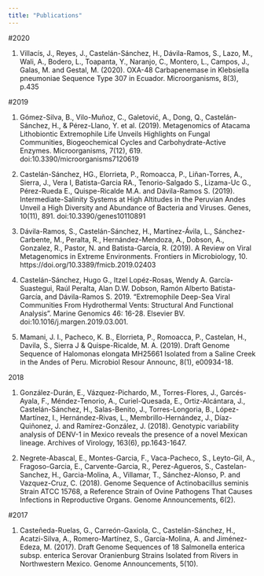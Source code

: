 ```yaml
---
title: "Publications"
---
```


#2020 

1. Villacís, J., Reyes, J., Castelán-Sánchez, H., Dávila-Ramos, S., Lazo, M., Wali, A., Bodero, L., Toapanta, Y., Naranjo, C., Montero, L., Campos, J., Galas, M. and Gestal, M. (2020). OXA-48 Carbapenemase in Klebsiella pneumoniae Sequence Type 307 in Ecuador. Microorganisms, 8(3), p.435

#2019 

1. Gómez-Silva, B., Vilo-Muñoz, C., Galetović, A., Dong, Q., Castelán-Sánchez, H., & Pérez-Llano, Y. et al. (2019). Metagenomics of Atacama Lithobiontic Extremophile Life Unveils Highlights on Fungal Communities, Biogeochemical Cycles and Carbohydrate-Active Enzymes. Microorganisms, 7(12), 619. doi:10.3390/microorganisms7120619

2. Castelán-Sánchez, HG., Elorrieta, P., Romoacca, P., Liñan-Torres, A., Sierra, J., Vera I, Batista-Garcia RA., Tenorio-Salgado S., Lizama-Uc G., Pérez-Rueda E., Quispe-Ricalde M.A. and Dávila-Ramos S. (2019). Intermediate-Salinity Systems at High Altitudes in the Peruvian Andes Unveil a High Diversity and Abundance of Bacteria and Viruses. Genes, 10(11), 891. doi:10.3390/genes10110891

3. Dávila-Ramos, S., Castelán-Sánchez, H., Martínez-Ávila, L., Sánchez-Carbente, M., Peralta, R., Hernández-Mendoza, A., Dobson, A., Gonzalez, R., Pastor, N. and Batista-García, R. (2019). A Review on Viral Metagenomics in Extreme Environments. Frontiers in Microbiology, 10. https://doi.org/10.3389/fmicb.2019.02403

4. Castelán-Sánchez, Hugo G., Itzel Lopéz-Rosas, Wendy A. García-Suastegui, Raúl Peralta, Alan D.W. Dobson, Ramón Alberto Batista-García, and Dávila-Ramos S. 2019. "Extremophile Deep-Sea Viral Communities From Hydrothermal Vents: Structural And Functional Analysis". Marine Genomics 46: 16-28. Elsevier BV. doi:10.1016/j.margen.2019.03.001.

5. Mamani, J. I., Pacheco, K. B., Elorrieta, P., Romoacca, P., Castelan, H., Davila, S., Sierra J & Quispe-Ricalde, M. A. (2019). Draft Genome Sequence of Halomonas elongata MH25661 Isolated from a Saline Creek in the Andes of Peru. Microbiol Resour Announc, 8(1), e00934-18.

2018 

1. González-Durán, E., Vázquez-Pichardo, M., Torres-Flores, J., Garcés-Ayala, F., Méndez-Tenorio, A., Curiel-Quesada, E., Ortiz-Alcántara, J., Castelán-Sánchez, H., Salas-Benito, J., Torres-Longoria, B., López-Martínez, I., Hernández-Rivas, L., Membrillo-Hernández, J., Díaz-Quiñonez, J. and Ramírez-González, J. (2018). Genotypic variability analysis of DENV-1 in Mexico reveals the presence of a novel Mexican lineage. Archives of Virology, 163(6), pp.1643-1647.

2. Negrete-Abascal, E., Montes-Garcia, F., Vaca-Pacheco, S., Leyto-Gil, A., Fragoso-Garcia, E., Carvente-Garcia, R., Perez-Agueros, S., Castelan-Sanchez, H., Garcia-Molina, A., Villamar, T., Sánchez-Alonso, P. and Vazquez-Cruz, C. (2018). Genome Sequence of Actinobacillus seminis Strain ATCC 15768, a Reference Strain of Ovine Pathogens That Causes Infections in Reproductive Organs. Genome Announcements, 6(2).


#2017

1. Casteñeda-Ruelas, G., Carreón-Gaxiola, C., Castelán-Sánchez, H., Acatzi-Silva, A., Romero-Martínez, S., García-Molina, A. and Jiménez-Edeza, M. (2017). Draft Genome Sequences of 18 Salmonella enterica subsp. enterica Serovar Oranienburg Strains Isolated from Rivers in Northwestern Mexico. Genome Announcements, 5(10).


